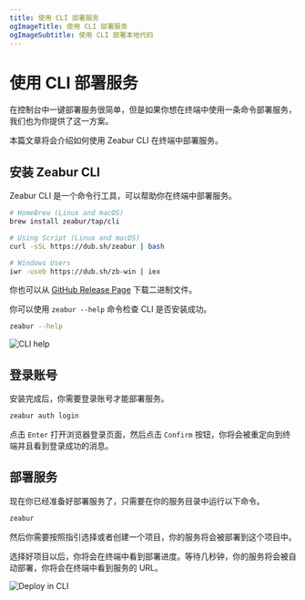 ```yaml
---
title: 使用 CLI 部署服务
ogImageTitle: 使用 CLI 部署服务
ogImageSubtitle: 使用 CLI 部署本地代码
---
```


# 使用 CLI 部署服务

在控制台中一键部署服务很简单，但是如果你想在终端中使用一条命令部署服务，我们也为你提供了这一方案。

本篇文章将会介绍如何使用 Zeabur CLI 在终端中部署服务。

## 安装 Zeabur CLI

Zeabur CLI 是一个命令行工具，可以帮助你在终端中部署服务。

```bash
# HomeBrew (Linux and macOS)
brew install zeabur/tap/cli

# Using Script (Linux and macOS)
curl -sSL https://dub.sh/zeabur | bash

# Windows Users
iwr -useb https://dub.sh/zb-win | iex
```

你也可以从 [GitHub Release Page](https://github.com/zeabur/cli/releases) 下载二进制文件。

你可以使用 `zeabur --help` 命令检查 CLI 是否安装成功。

```bash
zeabur --help
```

![CLI help](/deploy/cli/help.png)

## 登录账号

安装完成后，你需要登录账号才能部署服务。

```bash
zeabur auth login
```

点击 `Enter` 打开浏览器登录页面，然后点击 `Confirm` 按钮，你将会被重定向到终端并且看到登录成功的消息。

## 部署服务

现在你已经准备好部署服务了，只需要在你的服务目录中运行以下命令。

```bash
zeabur
```

然后你需要按照指引选择或者创建一个项目，你的服务将会被部署到这个项目中。

选择好项目以后，你将会在终端中看到部署进度。等待几秒钟，你的服务将会被自动部署，你将会在终端中看到服务的 URL。

![Deploy in CLI](/deploy/cli/deploy.png)
